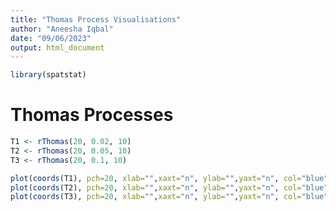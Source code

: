 ```yaml
---
title: "Thomas Process Visualisations"
author: "Aneesha Iqbal"
date: "09/06/2023"
output: html_document
---
```


```r
library(spatstat)
```

# Thomas Processes
```r
T1 <- rThomas(20, 0.02, 10)
T2 <- rThomas(20, 0.05, 10)
T3 <- rThomas(20, 0.1, 10)

plot(coords(T1), pch=20, xlab="",xaxt="n", ylab="",yaxt="n", col="blue")
plot(coords(T2), pch=20, xlab="",xaxt="n", ylab="",yaxt="n", col="blue")
plot(coords(T3), pch=20, xlab="",xaxt="n", ylab="",yaxt="n", col="blue")
```




